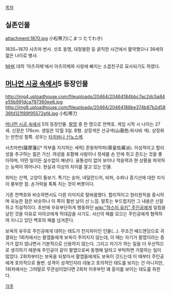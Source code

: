 [[목차]]

== 실존인물 ==
attachment:1870.jpg
小松帯刀(こまつ たてわき)

1835~1870
사츠마 번사. 삿쵸 동맹, 대정봉환 등 굵직한 사건에서 활약했으나 36세의 젊은 나이로 병사.

[[NHK]] 대하 '아츠히메'에서 아츠히메와 사랑에 빠지는 소꿉친구로 묘사되기도 하였다.

== [[머나먼 시공 속에서]]5 등장인물 ==
http://img4.uploadhouse.com/fileuploads/20464/20464184bbc7ac2dc5a84e55b991dca797360ee6.jpg
http://img8.uploadhouse.com/fileuploads/20464/20464188be374b87b2d5836fd121f89f95572ef4.jpg
小松帯刀

[[머나먼 시공 속에서]] 5의 등장인물. [[팔엽]] 중 한 명으로 천백호. 게임 시작 시 나이는 27세. 신장은 176cm. 생일은 12월 3일. B형. 상징색은 산규색(山葵色:와사비 색). 상징화는 만천성 철쭉. 성우는 [[타치바나 신노스케]].

사츠마번(薩摩藩)[* 막부를 지지하는 세력] 존왕좌막파(尊皇佐幕派). 이성적이고 합리성을 추구하는 젊은 가신. 여성을 포함해 사람이나 정세를 손 안에 쥐고 흔드는 것을 좋아하며, 어떤 일이든 실수없이 해낸다. 융통성이 없어 보이나 적응력과 현 상황을 파악하는 능력이 뛰어나다. 현실과 이상의 차이를 알고 있는 인물.

취미는 산책, 고양이 돌보기. 특기는 승마, 네덜란드어, 비파, 수뢰나 증기선에 대한 지식이 풍부한 점.
손가락을 톡톡 치는 것이 버릇이다.

기존 천백호와 비슷하면서도 다른 이미지로 탈바꿈했다. 합리적이고 원리원칙을 중시하며 유능한 점은 비슷하나 이 쪽이 훨씬 날이 선 느낌. 말투는 부드럽지만 그 내용은 신랄하고 직설적이다. 초반에 우유부단하게 행동하던 [[wiki:"하스미 유키" 주인공]]에게 일침을 날린 것을 이유로 미야코에게 적대감을 사기도.
사신의 패를 모으는 주인공에게 협력하여 지니고 있던 백호의 패를 넘겨준다.

보옥의 유무로 주인공에게 대하는 태도가 천지차이인 인물(...). 무조건 배드엔딩으로 귀결되는 1회차에서는 팔엽들에게 보옥이 주어지지 않는데, 이 때는 자기가 팔엽이라는 증거가 없지 않냐면서 기본적으로 신용하지 않는다. 그리고 자기가 하는 일을 더 우선적으로 생각하기 때문에 주인공이 같이 팔엽으로써 동행해 달라고 부탁하면 거절하는 일이 많았다. 2회차부터는 보옥을 되찾아서 팔엽들에게도 보옥이 깃드는데 이 때부터 주인공에게 호의적으로 돌변. 성격이 성격인지라 대놓고 호의적인 태도를 보이는 건 아니지만, 1회차에서는 그야말로 무관심이었다면 2회차 이후부턴 꽤 흥미를 보이는 태도를 취한다. 

[[각주]]
